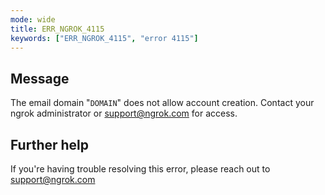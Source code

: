 ```yaml
---
mode: wide
title: ERR_NGROK_4115
keywords: ["ERR_NGROK_4115", "error 4115"]
---
```


## Message

The email domain "`DOMAIN`" does not allow account creation. Contact your ngrok administrator or support@ngrok.com for access.

## Further help

If you're having trouble resolving this error, please reach out to [support@ngrok.com](mailto:support@ngrok.com?subject=Help%20with%20ERR_NGROK_4115)
